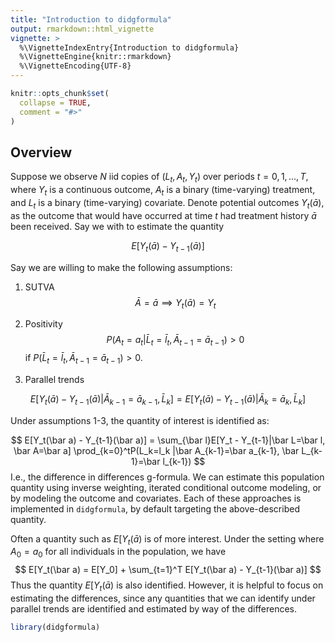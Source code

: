 ```yaml
---
title: "Introduction to didgformula"
output: rmarkdown::html_vignette
vignette: >
  %\VignetteIndexEntry{Introduction to didgformula}
  %\VignetteEngine{knitr::rmarkdown}
  %\VignetteEncoding{UTF-8}
---
```


```r
knitr::opts_chunk$set(
  collapse = TRUE,
  comment = "#>"
)
```

## Overview

Suppose we observe $N$ iid copies of $(L_t, A_t, Y_t)$ over periods $t=0,1,...,T$, where $Y_t$ is a continuous outcome, $A_t$ is a binary (time-varying) treatment, and $L_t$ is a binary (time-varying) covariate. Denote potential outcomes $Y_t(\bar a)$, as the outcome that would have occurred at time $t$ had treatment history $\bar a$ been received. Say we with to estimate the quantity

$$
E[Y_t(\bar a) - Y_{t-1}(\bar a)]
$$

Say we are willing to make the following assumptions:

1. SUTVA
$$
\bar A = \bar a \implies Y_t(\bar a) = Y_t
$$
2. Positivity
$$
P(A_t=a_t|\bar L_t=\bar l_t, \bar A_{t-1}=\bar a_{t-1}) > 0
$$
if $P(\bar L_t=\bar l_t, \bar A_{t-1}=\bar a_{t-1})>0$.

3. Parallel trends

$$
E[Y_t(\bar a) - Y_{t-1}(\bar a)|\bar A_{k-1}=\bar a_{k-1}, \bar L_k]=E[Y_t(\bar a) - Y_{t-1}(\bar a)|\bar A_k=\bar a_k, \bar L_k]
$$


Under assumptions 1-3, the quantity of interest is identified as:

$$
E[Y_t(\bar a) - Y_{t-1}(\bar a)] = \sum_{\bar l}E[Y_t - Y_{t-1}|\bar L=\bar l, \bar A=\bar a] \prod_{k=0}^tP(L_k=l_k |\bar A_{k-1}=\bar a_{k-1}, \bar L_{k-1}=\bar l_{k-1})
$$
I.e., the difference in differences g-formula. We can estimate this population quantity using inverse weighting, iterated conditional outcome modeling, or by modeling the outcome and covariates. Each of these approaches is implemented in `didgformula`, by default targeting the above-described quantity. 

Often a quantity such as $E[Y_t(\bar a)$ is of more interest. Under the setting where $A_0=a_0$ for all individuals in the population, we have
$$
E[Y_t(\bar a) = E[Y_0] + \sum_{t=1}^T E[Y_t(\bar a) - Y_{t-1}(\bar a)]
$$
Thus the quantity $E[Y_t(\bar a)$ is also identified. However, it is helpful to focus on estimating the differences, since any quantities that we can identify under parallel trends are identified and estimated by way of the differences.

```r
library(didgformula)
```

